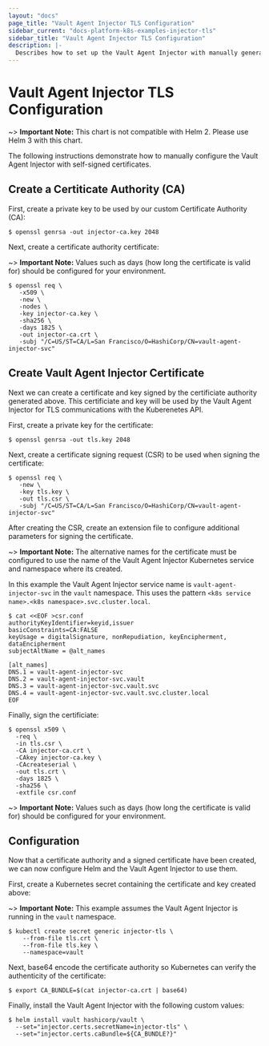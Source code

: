 ```yaml
---
layout: "docs"
page_title: "Vault Agent Injector TLS Configuration"
sidebar_current: "docs-platform-k8s-examples-injector-tls"
sidebar_title: "Vault Agent Injector TLS Configuration"
description: |-
  Describes how to set up the Vault Agent Injector with manually generated certificates and keys.
---
```


# Vault Agent Injector TLS Configuration

~> **Important Note:** This chart is not compatible with Helm 2. Please use Helm 3 with this chart.

The following instructions demonstrate how to manually configure the Vault Agent Injector 
with self-signed certificates.

## Create a Certiticate Authority (CA)

First, create a private key to be used by our custom Certificate Authority (CA):

```shell
$ openssl genrsa -out injector-ca.key 2048
```

Next, create a certificate authority certificate:

~> **Important Note:** Values such as days (how long the certificate is valid for) should be configured for your environment.

```shell
$ openssl req \
   -x509 \
   -new \
   -nodes \
   -key injector-ca.key \
   -sha256 \
   -days 1825 \
   -out injector-ca.crt \
   -subj "/C=US/ST=CA/L=San Francisco/O=HashiCorp/CN=vault-agent-injector-svc"
```

## Create Vault Agent Injector Certificate

Next we can create a certificate and key signed by the certificiate authority generated above.  This 
certificiate and key will be used by the Vault Agent Injector for TLS communications with the Kuberenetes 
API.

First, create a private key for the certificate:

```shell
$ openssl genrsa -out tls.key 2048
```

Next, create a certificate signing request (CSR) to be used when signing the certificate:

```shell
$ openssl req \
   -new \
   -key tls.key \
   -out tls.csr \
   -subj "/C=US/ST=CA/L=San Francisco/O=HashiCorp/CN=vault-agent-injector-svc"
```

After creating the CSR, create an extension file to configure additional parameters for signing 
the certificate.

~> **Important Note:** The alternative names for the certificate must be configured to use the name 
  of the Vault Agent Injector Kubernetes service and namespace where its created.

In this example the Vault Agent Injector service name is `vault-agent-injector-svc` in the `vault` namespace. 
This uses the pattern `<k8s service name>.<k8s namespace>.svc.cluster.local`.

```shell
$ cat <<EOF >csr.conf
authorityKeyIdentifier=keyid,issuer
basicConstraints=CA:FALSE
keyUsage = digitalSignature, nonRepudiation, keyEncipherment, dataEncipherment
subjectAltName = @alt_names

[alt_names]
DNS.1 = vault-agent-injector-svc
DNS.2 = vault-agent-injector-svc.vault
DNS.3 = vault-agent-injector-svc.vault.svc
DNS.4 = vault-agent-injector-svc.vault.svc.cluster.local
EOF
```

Finally, sign the certificiate:

```shell
$ openssl x509 \
  -req \
  -in tls.csr \
  -CA injector-ca.crt \
  -CAkey injector-ca.key \
  -CAcreateserial \
  -out tls.crt \
  -days 1825 \
  -sha256 \
  -extfile csr.conf
```

~> **Important Note:** Values such as days (how long the certificate is valid for) should be configured for your environment.

## Configuration

Now that a certificate authority and a signed certificate have been created, we can now configure 
Helm and the Vault Agent Injector to use them.

First, create a Kubernetes secret containing the certificate and key created above:

~> **Important Note:** This example assumes the Vault Agent Injector is running in the `vault` namespace.

```shell
$ kubectl create secret generic injector-tls \
    --from-file tls.crt \
    --from-file tls.key \
    --namespace=vault
```

Next, base64 encode the certificate authority so Kubernetes can verify the authenticity of the certificate:

```shell
$ export CA_BUNDLE=$(cat injector-ca.crt | base64)
```

Finally, install the Vault Agent Injector with the following custom values:

```shell
$ helm install vault hashicorp/vault \
  --set="injector.certs.secretName=injector-tls" \
  --set="injector.certs.caBundle=${CA_BUNDLE?}" 
```
